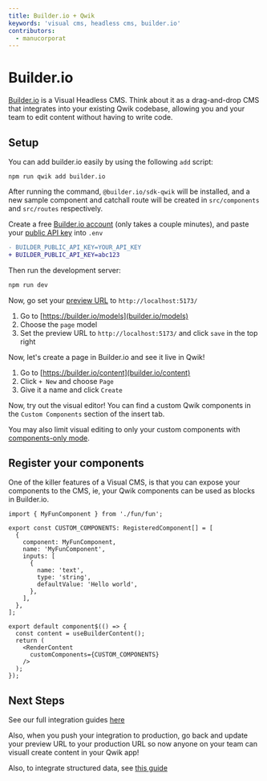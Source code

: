 ```yaml
---
title: Builder.io + Qwik
keywords: 'visual cms, headless cms, builder.io'
contributors:
  - manucorporat
---
```


# Builder.io

[Builder.io](https://builder.io/) is a Visual Headless CMS. Think about it as a drag-and-drop CMS that integrates into your existing Qwik codebase, allowing you and your team to edit content without having to write code.

## Setup

You can add builder.io easily by using the following `add` script:

```shell
npm run qwik add builder.io
```

After running the command, `@builder.io/sdk-qwik` will be installed, and a new sample component and catchall route will be created in `src/components` and `src/routes` respectively.

Create a free [Builder.io account](https://builder.io/signup) (only takes a couple minutes), and paste your [public API key](https://www.builder.io/c/docs/using-your-api-key) into `.env`

```diff
- BUILDER_PUBLIC_API_KEY=YOUR_API_KEY
+ BUILDER_PUBLIC_API_KEY=abc123
```

Then run the development server:

```bash
npm run dev
```

Now, go set your [preview URL](https://www.builder.io/c/docs/guides/preview-url) to `http://localhost:5173/`

1. Go to [https://builder.io/models](builder.io/models)
2. Choose the `page` model
3. Set the preview URL to `http://localhost:5173/` and click `save` in the top right

Now, let's create a page in Builder.io and see it live in Qwik!

1. Go to [https://builder.io/content](builder.io/content)
2. Click `+ New` and choose `Page`
3. Give it a name and click `Create`

Now, try out the visual editor! You can find a custom Qwik components
in the `Custom Components` section of the insert tab.

You may also limit visual editing to only your custom components with [components-only mode](https://www.builder.io/c/docs/guides/components-only-mode).

## Register your components

One of the killer features of a Visual CMS, is that you can expose your components to the CMS, ie, your Qwik components can be used as blocks in Builder.io.

```tsx
import { MyFunComponent } from './fun/fun';

export const CUSTOM_COMPONENTS: RegisteredComponent[] = [
  {
    component: MyFunComponent,
    name: 'MyFunComponent',
    inputs: [
      {
        name: 'text',
        type: 'string',
        defaultValue: 'Hello world',
      },
    ],
  },
];

export default component$(() => {
  const content = useBuilderContent();
  return (
    <RenderContent
      customComponents={CUSTOM_COMPONENTS}
    />
  );
});
```

## Next Steps

See our full integration guides [here](https://www.builder.io/c/docs/developers)

Also, when you push your integration to production, go back and update your preview URL to your production URL so now anyone on your team can visuall create content in your Qwik app!

Also, to integrate structured data, see [this guide](https://www.builder.io/c/docs/integrate-cms-data)

